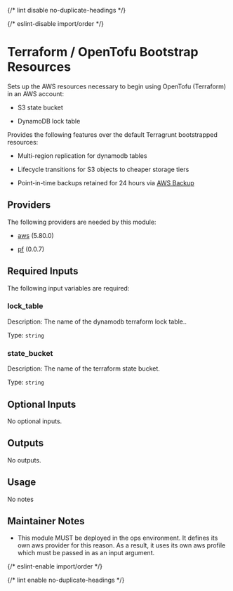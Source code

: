 
{/* lint disable no-duplicate-headings */}

{/* eslint-disable import/order */}
<ModuleHeader name="tf_bootstrap_resources" sourceHref="https://github.com/Panfactum/stack/tree/__PANFACTUM_VERSION_STABLE_25_04__/packages/infrastructure/tf_bootstrap_resources" status="stable" type="direct"/>

# Terraform / OpenTofu Bootstrap Resources

Sets up the AWS resources necessary to begin using OpenTofu (Terraform) in an AWS account:

- S3 state bucket

- DynamoDB lock table

Provides the following features over the default Terragrunt bootstrapped resources:

- Multi-region replication for dynamodb tables

- Lifecycle transitions for S3 objects to cheaper storage tiers

- Point-in-time backups retained for 24 hours via [AWS Backup](https://aws.amazon.com/backup/)

## Providers

The following providers are needed by this module:

- [aws](https://registry.terraform.io/providers/hashicorp/aws/5.80.0/docs) (5.80.0)

- [pf](https://registry.terraform.io/providers/panfactum/pf/0.0.7/docs) (0.0.7)

## Required Inputs

The following input variables are required:

### lock\_table

Description: The name of the dynamodb terraform lock table..

Type: `string`

### state\_bucket

Description: The name of the terraform state bucket.

Type: `string`

## Optional Inputs

No optional inputs.

## Outputs

No outputs.

## Usage

No notes

## Maintainer Notes

- This module MUST be deployed in the ops environment. It defines its own aws provider for this reason.
  As a result, it uses its own aws profile which must be passed in as an input argument.

{/* eslint-enable import/order */}

{/* lint enable no-duplicate-headings */}
